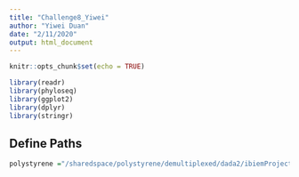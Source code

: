 ```yaml
---
title: "Challenge8_Yiwei"
author: "Yiwei Duan"
date: "2/11/2020"
output: html_document
---
```


```r
knitr::opts_chunk$set(echo = TRUE)
```

```r
library(readr)
library(phyloseq)
library(ggplot2)
library(dplyr)
library(stringr)
```

## Define Paths
```r
polystyrene ="/sharedspace/polystyrene/demultiplexed/dada2/ibiemProject1_subset.rds"
```
